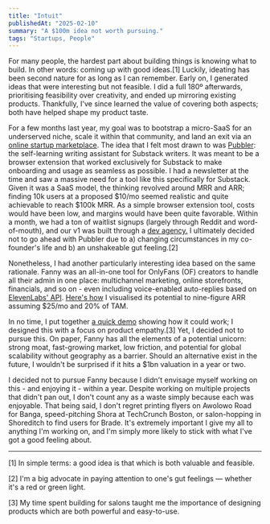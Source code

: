 ```yaml
---
title: "Intuit"
publishedAt: "2025-02-10"
summary: "A $100m idea not worth pursuing."
tags: "Startups, People"
---
```


For many people, the hardest part about building things is knowing what to build. In other words: coming up with good ideas.\[1\] Luckily, ideating has been second nature for as long as I can remember. Early on, I generated ideas that were interesting but not feasible. I did a full 180º afterwards, prioritising feasibility over creativity, and ended up mirroring existing products. Thankfully, I've since learned the value of covering both aspects; both have helped shape my product taste.

For a few months last year, my goal was to bootstrap a micro-SaaS for an underserved niche, scale it within that community, and land an exit via an [online startup marketplace](https://acquire.com). The idea that I felt most drawn to was [Pubbler](https://pubbler.pro): the self-learning writing assistant for Substack writers. It was meant to be a browser extension that worked exclusively for Substack to make onboarding and usage as seamless as possible. I had a newsletter at the time and saw a massive need for a tool like this specifically for Substack. Given it was a SaaS model, the thinking revolved around MRR and ARR; finding 10k users at a proposed $10/mo seemed realistic and quite achievable to reach $100k MRR. As a simple browser extension tool, costs would have been low, and margins would have been quite favorable. Within a month, we had a ton of waitlist signups (largely through Reddit and word-of-mouth), and our v1 was built through a [dev agency.](https://crakoan.studio) I ultimately decided not to go ahead with Pubbler due to a) changing circumstances in my co-founder's life and b) an unshakeable gut feeling.\[2\]

Nonetheless, I had another particularly interesting idea based on the same rationale. Fanny was an all-in-one tool for OnlyFans (OF) creators to handle all their admin in one place: multichannel marketing, online storefronts, financials, and so on - even including voice-enabled auto-replies based on [ElevenLabs' API](https://elevenlabs.io). [Here's how](https://www.dropbox.com/scl/fi/ntsinpulzm69t0hjvse69/fanny-case.png?rlkey=oakg21rcnrzcb1kxrl3lbym1v&st=v4zx7vyb&dl=0) I visualised its potential to nine-figure ARR assuming $25/mo and 20% of TAM.

In no time, I put together [a quick demo](https://www.dropbox.com/scl/fi/i9jv3h9yxinfqhjlt6m73/fanny-demo.mov?rlkey=vf51s9ia35u2ypn45nos8eopk&st=6ul7pspp&dl=0) showing how it could work; I designed this with a focus on product empathy.\[3\] Yet, I decided not to pursue this. On paper, Fanny has all the elements of a potential unicorn: strong moat, fast-growing market, low friction, and potential for global scalability without geography as a barrier. Should an alternative exist in the future, I wouldn't be surprised if it hits a $1bn valuation in a year or two.

I decided not to pursue Fanny because I didn't envisage myself working on this - and enjoying it - within a year. Despite working on multiple projects that didn't pan out, I don't count any as a waste simply because each was enjoyable. That being said, I don't regret printing flyers on Awolowo Road for Banga, speed-pitching Shora at TechCrunch Boston, or salon-hopping in Shoreditch to find users for Brade. It's extremely important I give my all to anything I'm working on, and I'm simply more likely to stick with what I've got a good feeling about.

---

\[1\] In simple terms: a good idea is that which is both valuable and feasible. 

\[2\] I'm a big advocate in paying attention to one's gut feelings — whether it's a red or green light.

\[3\] My time spent building for salons taught me the importance of designing products which are both powerful and easy-to-use.
